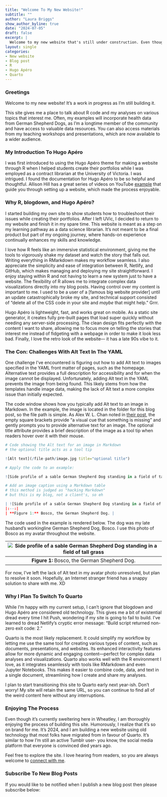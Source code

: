 ```yaml
---
title: "Welcome To My New Website!"
subtitle: ""
author: "Laura Briggs"
show_author_byline: true
date: "2024-07-05"
draft: false
excerpt: |
  Welcome to my new website that's still under construction. Even though it's 2024, the   site is built using R, blogdown, and Hugo Apéro. Let me explain why this is totally on brand for me.
layout: single
categories:
- New website
- Blog post
- R
- Hugo Apéro
- Quarto
---
```


### Greetings

Welcome to my new website! It's a work in progress as I'm still building it.

This site gives me a place to talk about R code and my analyses on various topics that interest me. Often, my examples will incorporate health data from German Shepherd Dogs, as I'm a longtime member of the community and have access to valuable data resources. You can also access materials from my teaching workshops and presentations, which are now available to a wider audience.

### My Introduction To Hugo Apéro

I was first introduced to using the Hugo Apéro theme for making a website through R when I helped students create their portfolios while I was employed as a contract librarian at the University of Victoria. I was intrigued. I found the documentation for Hugo Apéro to be so helpful and thoughtful. Allison Hill has a great series of videos on YouTube [example](https://youtu.be/RksaNh5Ywbo?si=8CVapkGBuTfkjrCn) that guide you through setting up a website, which made the process enjoyable.

### Why R, blogdown, and Hugo Apéro?

I started building my own site to show students how to troubleshoot their issues while creating their portfolios. After I left UVic, I decided to return to my website and finish it in my spare time. This website is meant as a step on my learning pathway as a data science librarian. It's not meant to be a final product but part of my ongoing journey, where hands-on experience continually enhances my skills and knowledge.

I love how R feels like an immersive statistical environment, giving me the tools to vigorously shake my dataset and watch the story that falls out. Writing everything in RMarkdown makes my workflow seamless. I also appreciate the simplicity and ease of integration between R, Netlify, and GitHub, which makes managing and deploying my site straightforward. I enjoy staying within R and not having to learn a new system just to have a website. The flexibility of R allows me to integrate complex data visualizations directly into my blog posts. Having control over my content is important to me. I used to be a user of a [famous big website provider] until an update catastrophically broke my site, and technical support consisted of "delete all of the CSS code in your site and *maybe* that might help." Grrr.

Hugo Apéro is lightweight, fast, and works great on mobile. As a static site generator, it creates fully pre-built pages that load super quickly without needing any server-side processing. The clean design fits perfectly with the content I want to share, allowing me to focus more on telling the stories that interest me instead of fidgeting with a webpage in order to make it look less bad. Finally, I love the retro look of the website— it has a late 90s vibe to it.

### The Con: Challenges With Alt Text In The YAML

One challenge I’ve encountered is figuring out how to add Alt text to images specified in the YAML front matter of pages, such as the homepage. Alternative text provides a full description for accessibility and for when the image cannot be displayed. Unfortunately, adding Alt text in the YAML prevents the image from being found. This likely stems from how the templates handle image data, making the lack of Alt text a more complex issue than initially expected.

The code window shows how you typically add Alt text to an image in Markdown. In the example, the image is located in the folder for this blog post, so the file path is simple. As Alex W. L. Chan noted in [their post](https://alexwlchan.net/2021/markdown-image-syntax/), the empty square brackets provide "a visual cue that something is missing" and gently prompts you to provide alternative text for an image. The optional title attribute provides a brief description of the image as a tool tip when readers hover over it with their mouse.

```r

# Code showing the Alt text for an image in Markdown
# the optional title acts as a tool tip

![Alt text](/file-path/image.jpg title="optional title")

# Apply the code to an example:

![Side profile of a sable German Shepherd Dog standing in a field of tall grass](bosco.jpg "Bosco, a sable German Shepherd Dog")

# Add an image caption using a Markdown table
# this method is judged as "hacking Markdown"
# but this is my blog, not a client's, so eh

| ![Side profile of a sable German Shepherd Dog standing in a field of tall grass](bosco.jpg "Bosco, a sable German Shepherd Dog") |
|:--:|
| **Figure 1:** Bosco, the German Shepherd Dog. |

```

The code used in the example is rendered below. The dog was my late husband's workingline German Shepherd Dog, Bosco. I use this photo of Bosco as my avatar throughout the website.

| ![Side profile of a sable German Shepherd Dog standing in a field of tall grass](bosco.jpg "Bosco, a sable German Shepherd Dog") |
|:--:|
| **Figure 1:** Bosco, the German Shepherd Dog. |

For now, I’ve left the lack of Alt text in my avatar photo unresolved, but plan to resolve it soon. Hopefully, an Internet stranger friend has a snappy solution to share with me. XD

### Why I Plan To Switch To Quarto

While I'm happy with my current setup, I can't ignore that blogdown and Hugo Apéro are considered old technology. This gives me a bit of existential dread every time I hit Push, wondering if my site is going to fail to build. I've learned to dread Netlify's cryptic error message: "Build script returned non-zero exit code: 2."

Quarto is the most likely replacement. It could simplify my workflow by letting me use the same tool for creating various types of content, such as documents, presentations, and websites. Its enhanced interactivity features allow for more dynamic and engaging content—perfect for complex data analyses and visualizations. Quarto also works well with the R environment I love, as it integrates seamlessly with tools like RMarkdown and even Jupyter Notebooks. This makes it easier to combine code, data, and text in a single document, streamlining how I create and share my analyses.

I plan to start transitioning this site to Quarto early next year-ish. Don't worry! My site will retain the same URL, so you can continue to find all of the weird content here without any interruptions.

### Enjoying The Process

Even though it's currently sweltering here in Wheatley, I am thoroughly enjoying the process of building this site. Humorously, I realize that it's so on brand for me. It's 2024, and I am building a new website using old technology that most folks have migrated from in favour of Quarto. It's similar to how I'm still an active Tumblr user- you know, the social media platform that everyone is convinced died years ago.

Feel free to explore the site. I love hearing from readers, so you are always welcome to [connect with me](/contact).

### Subscribe To New Blog Posts

If you would like to be notified when I publish a new blog post then please subscribe below:

